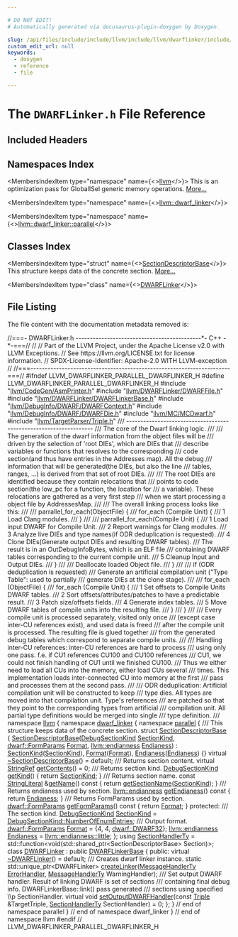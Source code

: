```yaml
---

# DO NOT EDIT!
# Automatically generated via docusaurus-plugin-doxygen by Doxygen.

slug: /api/files/include/include/llvm/include/llvm/dwarflinker/include/llvm/dwarflinker/parallel/dwarflinker-h
custom_edit_url: null
keywords:
  - doxygen
  - reference
  - file

---
```





# The `DWARFLinker.h` File Reference

<DoxygenPage pluginConfig={pluginConfig}>



## Included Headers

<IncludesList>
<IncludesListItem
  filePath="llvm/CodeGen/AsmPrinter.h"
  permalink="/docs/api/files/include/include/llvm/include/llvm/codegen/asmprinter-h"
  isLocal="true" />
<IncludesListItem
  filePath="llvm/DWARFLinker/DWARFFile.h"
  permalink="/docs/api/files/include/include/llvm/include/llvm/dwarflinker/dwarffile-h"
  isLocal="true" />
<IncludesListItem
  filePath="llvm/DWARFLinker/DWARFLinkerBase.h"
  permalink="/docs/api/files/include/include/llvm/include/llvm/dwarflinker/dwarflinkerbase-h"
  isLocal="true" />
<IncludesListItem
  filePath="llvm/DebugInfo/DWARF/DWARFContext.h"
  permalink="/docs/api/files/include/include/llvm/include/llvm/debuginfo/include/llvm/debuginfo/dwarf/dwarfcontext-h"
  isLocal="true" />
<IncludesListItem
  filePath="llvm/DebugInfo/DWARF/DWARFDie.h"
  permalink="/docs/api/files/include/include/llvm/include/llvm/debuginfo/include/llvm/debuginfo/dwarf/dwarfdie-h"
  isLocal="true" />
<IncludesListItem
  filePath="llvm/MC/MCDwarf.h"
  permalink="/docs/api/files/include/include/llvm/include/llvm/mc/mcdwarf-h"
  isLocal="true" />
<IncludesListItem
  filePath="llvm/TargetParser/Triple.h"
  permalink="/docs/api/files/include/include/llvm/include/llvm/targetparser/triple-h"
  isLocal="true" />
</IncludesList>

## Namespaces Index

<MembersIndex>

<MembersIndexItem
  type="namespace"
  name={<><a href="/docs/api/namespaces/llvm">llvm</a></>}>
This is an optimization pass for GlobalISel generic memory operations. <a href="/docs/api/namespaces/llvm/#details">More...</a>
</MembersIndexItem>

<MembersIndexItem
  type="namespace"
  name={<><a href="/docs/api/namespaces/llvm/dwarf-linker">llvm::dwarf_linker</a></>}>
</MembersIndexItem>

<MembersIndexItem
  type="namespace"
  name={<><a href="/docs/api/namespaces/llvm/dwarf-linker/parallel">llvm::dwarf_linker::parallel</a></>}>
</MembersIndexItem>

</MembersIndex>

## Classes Index

<MembersIndex>

<MembersIndexItem
  type="struct"
  name={<><a href="/docs/api/structs/llvm/dwarf-linker/parallel/sectiondescriptorbase">SectionDescriptorBase</a></>}>
This structure keeps data of the concrete section. <a href="/docs/api/structs/llvm/dwarf-linker/parallel/sectiondescriptorbase/#details">More...</a>
</MembersIndexItem>

<MembersIndexItem
  type="class"
  name={<><a href="/docs/api/classes/llvm/dwarf-linker/parallel/dwarflinker">DWARFLinker</a></>}>
</MembersIndexItem>

</MembersIndex>


## File Listing

The file content with the documentation metadata removed is:

<ProgramListing>

<Link id="l00001" /><CodeLine lineNumber="1"><span class="doxyHighlightComment">//===- DWARFLinker.h --------------------------------------------&#42;- C++ -&#42;-===//</span></CodeLine>
<Link id="l00002" /><CodeLine lineNumber="2"><span class="doxyHighlightComment">//</span></CodeLine>
<Link id="l00003" /><CodeLine lineNumber="3"><span class="doxyHighlightComment">// Part of the LLVM Project, under the Apache License v2.0 with LLVM Exceptions.</span></CodeLine>
<Link id="l00004" /><CodeLine lineNumber="4"><span class="doxyHighlightComment">// See https://llvm.org/LICENSE.txt for license information.</span></CodeLine>
<Link id="l00005" /><CodeLine lineNumber="5"><span class="doxyHighlightComment">// SPDX-License-Identifier: Apache-2.0 WITH LLVM-exception</span></CodeLine>
<Link id="l00006" /><CodeLine lineNumber="6"><span class="doxyHighlightComment">//</span></CodeLine>
<Link id="l00007" /><CodeLine lineNumber="7"><span class="doxyHighlightComment">//===----------------------------------------------------------------------===//</span></CodeLine>
<Link id="l00008" /><CodeLine lineNumber="8"></CodeLine>
<Link id="l00009" /><CodeLine lineNumber="9"><span class="doxyHighlightPreprocessor">#ifndef LLVM&#95;DWARFLINKER&#95;PARALLEL&#95;DWARFLINKER&#95;H</span></CodeLine>
<Link id="l00010" /><CodeLine lineNumber="10"><span class="doxyHighlightPreprocessor">#define LLVM&#95;DWARFLINKER&#95;PARALLEL&#95;DWARFLINKER&#95;H</span></CodeLine>
<Link id="l00011" /><CodeLine lineNumber="11"></CodeLine>
<Link id="l00012" /><CodeLine lineNumber="12"><span class="doxyHighlightPreprocessor">#include &quot;<a href="/docs/api/files/include/include/llvm/include/llvm/codegen/asmprinter-h">llvm/CodeGen/AsmPrinter.h</a>&quot;</span></CodeLine>
<Link id="l00013" /><CodeLine lineNumber="13"><span class="doxyHighlightPreprocessor">#include &quot;<a href="/docs/api/files/include/include/llvm/include/llvm/dwarflinker/dwarffile-h">llvm/DWARFLinker/DWARFFile.h</a>&quot;</span></CodeLine>
<Link id="l00014" /><CodeLine lineNumber="14"><span class="doxyHighlightPreprocessor">#include &quot;<a href="/docs/api/files/include/include/llvm/include/llvm/dwarflinker/dwarflinkerbase-h">llvm/DWARFLinker/DWARFLinkerBase.h</a>&quot;</span></CodeLine>
<Link id="l00015" /><CodeLine lineNumber="15"><span class="doxyHighlightPreprocessor">#include &quot;<a href="/docs/api/files/include/include/llvm/include/llvm/debuginfo/include/llvm/debuginfo/dwarf/dwarfcontext-h">llvm/DebugInfo/DWARF/DWARFContext.h</a>&quot;</span></CodeLine>
<Link id="l00016" /><CodeLine lineNumber="16"><span class="doxyHighlightPreprocessor">#include &quot;<a href="/docs/api/files/include/include/llvm/include/llvm/debuginfo/include/llvm/debuginfo/dwarf/dwarfdie-h">llvm/DebugInfo/DWARF/DWARFDie.h</a>&quot;</span></CodeLine>
<Link id="l00017" /><CodeLine lineNumber="17"><span class="doxyHighlightPreprocessor">#include &quot;<a href="/docs/api/files/include/include/llvm/include/llvm/mc/mcdwarf-h">llvm/MC/MCDwarf.h</a>&quot;</span></CodeLine>
<Link id="l00018" /><CodeLine lineNumber="18"><span class="doxyHighlightPreprocessor">#include &quot;<a href="/docs/api/files/include/include/llvm/include/llvm/targetparser/triple-h">llvm/TargetParser/Triple.h</a>&quot;</span></CodeLine>
<Link id="l00019" /><CodeLine lineNumber="19"></CodeLine>
<Link id="l00020" /><CodeLine lineNumber="20"><span class="doxyHighlightComment">/// ------------------------------------------------------------------</span></CodeLine>
<Link id="l00021" /><CodeLine lineNumber="21"><span class="doxyHighlightComment">/// The core of the Dwarf linking logic.</span></CodeLine>
<Link id="l00022" /><CodeLine lineNumber="22"><span class="doxyHighlightComment">///</span></CodeLine>
<Link id="l00023" /><CodeLine lineNumber="23"><span class="doxyHighlightComment">/// The generation of the dwarf information from the object files will be</span></CodeLine>
<Link id="l00024" /><CodeLine lineNumber="24"><span class="doxyHighlightComment">/// driven by the selection of &#39;root DIEs&#39;, which are DIEs that</span></CodeLine>
<Link id="l00025" /><CodeLine lineNumber="25"><span class="doxyHighlightComment">/// describe variables or functions that resolves to the corresponding</span></CodeLine>
<Link id="l00026" /><CodeLine lineNumber="26"><span class="doxyHighlightComment">/// code section(and thus have entries in the Addresses map). All the debug</span></CodeLine>
<Link id="l00027" /><CodeLine lineNumber="27"><span class="doxyHighlightComment">/// information that will be generated(the DIEs, but also the line</span></CodeLine>
<Link id="l00028" /><CodeLine lineNumber="28"><span class="doxyHighlightComment">/// tables, ranges, ...) is derived from that set of root DIEs.</span></CodeLine>
<Link id="l00029" /><CodeLine lineNumber="29"><span class="doxyHighlightComment">///</span></CodeLine>
<Link id="l00030" /><CodeLine lineNumber="30"><span class="doxyHighlightComment">/// The root DIEs are identified because they contain relocations that</span></CodeLine>
<Link id="l00031" /><CodeLine lineNumber="31"><span class="doxyHighlightComment">/// points to code section(the low&#95;pc for a function, the location for</span></CodeLine>
<Link id="l00032" /><CodeLine lineNumber="32"><span class="doxyHighlightComment">/// a variable). These relocations are gathered as a very first step</span></CodeLine>
<Link id="l00033" /><CodeLine lineNumber="33"><span class="doxyHighlightComment">/// when we start processing a object file by AddressesMap.</span></CodeLine>
<Link id="l00034" /><CodeLine lineNumber="34"><span class="doxyHighlightComment">///</span></CodeLine>
<Link id="l00035" /><CodeLine lineNumber="35"><span class="doxyHighlightComment">/// The overall linking process looks like this:</span></CodeLine>
<Link id="l00036" /><CodeLine lineNumber="36"><span class="doxyHighlightComment">///</span></CodeLine>
<Link id="l00037" /><CodeLine lineNumber="37"><span class="doxyHighlightComment">/// parrallel&#95;for&#95;each(ObjectFile) &#123;</span></CodeLine>
<Link id="l00038" /><CodeLine lineNumber="38"><span class="doxyHighlightComment">///   for&#95;each (Compile Unit) &#123;</span></CodeLine>
<Link id="l00039" /><CodeLine lineNumber="39"><span class="doxyHighlightComment">///     1 Load Clang modules.</span></CodeLine>
<Link id="l00040" /><CodeLine lineNumber="40"><span class="doxyHighlightComment">///   &#125;</span></CodeLine>
<Link id="l00041" /><CodeLine lineNumber="41"><span class="doxyHighlightComment">///</span></CodeLine>
<Link id="l00042" /><CodeLine lineNumber="42"><span class="doxyHighlightComment">///   parrallel&#95;for&#95;each(Compile Unit) &#123;</span></CodeLine>
<Link id="l00043" /><CodeLine lineNumber="43"><span class="doxyHighlightComment">///     1 Load input DWARF for Compile Unit.</span></CodeLine>
<Link id="l00044" /><CodeLine lineNumber="44"><span class="doxyHighlightComment">///     2 Report warnings for Clang modules.</span></CodeLine>
<Link id="l00045" /><CodeLine lineNumber="45"><span class="doxyHighlightComment">///     3 Analyze live DIEs and type names(if ODR deduplication is requested).</span></CodeLine>
<Link id="l00046" /><CodeLine lineNumber="46"><span class="doxyHighlightComment">///     4 Clone DIEs(Generate output DIEs and resulting DWARF tables).</span></CodeLine>
<Link id="l00047" /><CodeLine lineNumber="47"><span class="doxyHighlightComment">///        The result is in an OutDebugInfoBytes, which is an ELF file</span></CodeLine>
<Link id="l00048" /><CodeLine lineNumber="48"><span class="doxyHighlightComment">///        containing DWARF tables corresponding to the current compile unit.</span></CodeLine>
<Link id="l00049" /><CodeLine lineNumber="49"><span class="doxyHighlightComment">///     5 Cleanup Input and Output DIEs.</span></CodeLine>
<Link id="l00050" /><CodeLine lineNumber="50"><span class="doxyHighlightComment">///   &#125;</span></CodeLine>
<Link id="l00051" /><CodeLine lineNumber="51"><span class="doxyHighlightComment">///</span></CodeLine>
<Link id="l00052" /><CodeLine lineNumber="52"><span class="doxyHighlightComment">///   Deallocate loaded Object file.</span></CodeLine>
<Link id="l00053" /><CodeLine lineNumber="53"><span class="doxyHighlightComment">/// &#125;</span></CodeLine>
<Link id="l00054" /><CodeLine lineNumber="54"><span class="doxyHighlightComment">///</span></CodeLine>
<Link id="l00055" /><CodeLine lineNumber="55"><span class="doxyHighlightComment">/// if (ODR deduplication is requested)</span></CodeLine>
<Link id="l00056" /><CodeLine lineNumber="56"><span class="doxyHighlightComment">///   Generate an artificial compilation unit (&quot;Type Table&quot;: used to partially</span></CodeLine>
<Link id="l00057" /><CodeLine lineNumber="57"><span class="doxyHighlightComment">///   generate DIEs at the clone stage).</span></CodeLine>
<Link id="l00058" /><CodeLine lineNumber="58"><span class="doxyHighlightComment">///</span></CodeLine>
<Link id="l00059" /><CodeLine lineNumber="59"><span class="doxyHighlightComment">/// for&#95;each (ObjectFile) &#123;</span></CodeLine>
<Link id="l00060" /><CodeLine lineNumber="60"><span class="doxyHighlightComment">///   for&#95;each (Compile Unit) &#123;</span></CodeLine>
<Link id="l00061" /><CodeLine lineNumber="61"><span class="doxyHighlightComment">///     1 Set offsets to Compile Units DWARF tables.</span></CodeLine>
<Link id="l00062" /><CodeLine lineNumber="62"><span class="doxyHighlightComment">///     2 Sort offsets/attributes/patches to have a predictable result.</span></CodeLine>
<Link id="l00063" /><CodeLine lineNumber="63"><span class="doxyHighlightComment">///     3 Patch size/offsets fields.</span></CodeLine>
<Link id="l00064" /><CodeLine lineNumber="64"><span class="doxyHighlightComment">///     4 Generate index tables.</span></CodeLine>
<Link id="l00065" /><CodeLine lineNumber="65"><span class="doxyHighlightComment">///     5 Move DWARF tables of compile units into the resulting file.</span></CodeLine>
<Link id="l00066" /><CodeLine lineNumber="66"><span class="doxyHighlightComment">///   &#125;</span></CodeLine>
<Link id="l00067" /><CodeLine lineNumber="67"><span class="doxyHighlightComment">/// &#125;</span></CodeLine>
<Link id="l00068" /><CodeLine lineNumber="68"><span class="doxyHighlightComment">///</span></CodeLine>
<Link id="l00069" /><CodeLine lineNumber="69"><span class="doxyHighlightComment">/// Every compile unit is processed separately, visited only once</span></CodeLine>
<Link id="l00070" /><CodeLine lineNumber="70"><span class="doxyHighlightComment">/// (except case inter-CU references exist), and used data is freed</span></CodeLine>
<Link id="l00071" /><CodeLine lineNumber="71"><span class="doxyHighlightComment">/// after the compile unit is processed. The resulting file is glued together</span></CodeLine>
<Link id="l00072" /><CodeLine lineNumber="72"><span class="doxyHighlightComment">/// from the generated debug tables which correspond to separate compile units.</span></CodeLine>
<Link id="l00073" /><CodeLine lineNumber="73"><span class="doxyHighlightComment">///</span></CodeLine>
<Link id="l00074" /><CodeLine lineNumber="74"><span class="doxyHighlightComment">/// Handling inter-CU references: inter-CU references are hard to process</span></CodeLine>
<Link id="l00075" /><CodeLine lineNumber="75"><span class="doxyHighlightComment">/// using only one pass. f.e. if CU1 references CU100 and CU100 references</span></CodeLine>
<Link id="l00076" /><CodeLine lineNumber="76"><span class="doxyHighlightComment">/// CU1, we could not finish handling of CU1 until we finished CU100.</span></CodeLine>
<Link id="l00077" /><CodeLine lineNumber="77"><span class="doxyHighlightComment">/// Thus we either need to load all CUs into the memory, either load CUs several</span></CodeLine>
<Link id="l00078" /><CodeLine lineNumber="78"><span class="doxyHighlightComment">/// times. This implementation loads inter-connected CU into memory at the first</span></CodeLine>
<Link id="l00079" /><CodeLine lineNumber="79"><span class="doxyHighlightComment">/// pass and processes them at the second pass.</span></CodeLine>
<Link id="l00080" /><CodeLine lineNumber="80"><span class="doxyHighlightComment">///</span></CodeLine>
<Link id="l00081" /><CodeLine lineNumber="81"><span class="doxyHighlightComment">/// ODR deduplication: Artificial compilation unit will be constructed to keep</span></CodeLine>
<Link id="l00082" /><CodeLine lineNumber="82"><span class="doxyHighlightComment">/// type dies. All types are moved into that compilation unit. Type&#39;s references</span></CodeLine>
<Link id="l00083" /><CodeLine lineNumber="83"><span class="doxyHighlightComment">/// are patched so that they point to the corresponding types from artificial</span></CodeLine>
<Link id="l00084" /><CodeLine lineNumber="84"><span class="doxyHighlightComment">/// compilation unit. All partial type definitions would be merged into single</span></CodeLine>
<Link id="l00085" /><CodeLine lineNumber="85"><span class="doxyHighlightComment">/// type definition.</span></CodeLine>
<Link id="l00086" /><CodeLine lineNumber="86"><span class="doxyHighlightComment">///</span></CodeLine>
<Link id="l00087" /><CodeLine lineNumber="87"></CodeLine>
<Link id="l00088" /><CodeLine lineNumber="88"><span class="doxyHighlightKeyword">namespace </span><span class="doxyHighlight"><a href="/docs/api/namespaces/llvm">llvm</a> &#123;</span></CodeLine>
<Link id="l00089" /><CodeLine lineNumber="89"><span class="doxyHighlightKeyword">namespace </span><span class="doxyHighlight"><a href="/docs/api/namespaces/llvm/dwarf-linker">dwarf&#95;linker</a> &#123;</span></CodeLine>
<Link id="l00090" /><CodeLine lineNumber="90"><span class="doxyHighlightKeyword">namespace </span><span class="doxyHighlight"><a href="/docs/api/namespaces/llvm/dwarf-linker/parallel">parallel</a> &#123;</span></CodeLine>
<Link id="l00091" /><CodeLine lineNumber="91"></CodeLine>
<Link id="l00092" /><CodeLine lineNumber="92"><span class="doxyHighlightComment">/// This structure keeps data of the concrete section.</span></CodeLine>
<Link id="l00093" /><CodeLine lineNumber="93" lineLink="/docs/api/structs/llvm/dwarf-linker/parallel/sectiondescriptorbase"><span class="doxyHighlightKeyword">struct </span><span class="doxyHighlight"><a href="/docs/api/structs/llvm/dwarf-linker/parallel/sectiondescriptorbase/#a5e12c3eb9ada6e834adf3bbabff0ff67">SectionDescriptorBase</a> &#123;</span></CodeLine>
<Link id="l00094" /><CodeLine lineNumber="94" lineLink="/docs/api/structs/llvm/dwarf-linker/parallel/sectiondescriptorbase/#a5e12c3eb9ada6e834adf3bbabff0ff67"><span class="doxyHighlight">  <a href="/docs/api/structs/llvm/dwarf-linker/parallel/sectiondescriptorbase/#a5e12c3eb9ada6e834adf3bbabff0ff67">SectionDescriptorBase</a>(<a href="/docs/api/namespaces/llvm/dwarf-linker/#a463a58e257d5f6fb2c39eb9a2474fc24">DebugSectionKind</a> <a href="/docs/api/structs/llvm/dwarf-linker/parallel/sectiondescriptorbase/#a19378e3183278a6ec1d6fe2f3ac9841c">SectionKind</a>, <a href="/docs/api/structs/llvm/dwarf/formparams">dwarf::FormParams</a> <a href="/docs/api/structs/llvm/dwarf-linker/parallel/sectiondescriptorbase/#a657f147ee0c2ca97c60d8e929acbda5f">Format</a>,</span></CodeLine>
<Link id="l00095" /><CodeLine lineNumber="95"><span class="doxyHighlight">                        <a href="/docs/api/namespaces/llvm/#ae1e26e57357947b25e392fd18ab000db">llvm::endianness</a> <a href="/docs/api/structs/llvm/dwarf-linker/parallel/sectiondescriptorbase/#a4c4a80dc8fb3cb9ff7e985798d599313">Endianess</a>)</span></CodeLine>
<Link id="l00096" /><CodeLine lineNumber="96"><span class="doxyHighlight">      : <a href="/docs/api/structs/llvm/dwarf-linker/parallel/sectiondescriptorbase/#a19378e3183278a6ec1d6fe2f3ac9841c">SectionKind</a>(<a href="/docs/api/structs/llvm/dwarf-linker/parallel/sectiondescriptorbase/#a19378e3183278a6ec1d6fe2f3ac9841c">SectionKind</a>), <a href="/docs/api/structs/llvm/dwarf-linker/parallel/sectiondescriptorbase/#a657f147ee0c2ca97c60d8e929acbda5f">Format</a>(<a href="/docs/api/structs/llvm/dwarf-linker/parallel/sectiondescriptorbase/#a657f147ee0c2ca97c60d8e929acbda5f">Format</a>), <a href="/docs/api/structs/llvm/dwarf-linker/parallel/sectiondescriptorbase/#a4c4a80dc8fb3cb9ff7e985798d599313">Endianess</a>(<a href="/docs/api/structs/llvm/dwarf-linker/parallel/sectiondescriptorbase/#a4c4a80dc8fb3cb9ff7e985798d599313">Endianess</a>) &#123;&#125;</span></CodeLine>
<Link id="l00097" /><CodeLine lineNumber="97" lineLink="/docs/api/structs/llvm/dwarf-linker/parallel/sectiondescriptorbase/#aeb3b369566ca86432a70c308165a4c26"><span class="doxyHighlight">  </span><span class="doxyHighlightKeyword">virtual</span><span class="doxyHighlight"> <a href="/docs/api/structs/llvm/dwarf-linker/parallel/sectiondescriptorbase/#aeb3b369566ca86432a70c308165a4c26">~SectionDescriptorBase</a>() = </span><span class="doxyHighlightKeywordFlow">default</span><span class="doxyHighlight">;</span></CodeLine>
<Link id="l00098" /><CodeLine lineNumber="98"><span class="doxyHighlightComment">  /// Returns section content.</span></CodeLine>
<Link id="l00099" /><CodeLine lineNumber="99" lineLink="/docs/api/structs/llvm/dwarf-linker/parallel/sectiondescriptorbase/#aae4ec8e4e3cbeb0af1a4a17ebc1fa6c8"><span class="doxyHighlight">  </span><span class="doxyHighlightKeyword">virtual</span><span class="doxyHighlight"> <a href="/docs/api/classes/llvm/stringref">StringRef</a> <a href="/docs/api/structs/llvm/dwarf-linker/parallel/sectiondescriptorbase/#aae4ec8e4e3cbeb0af1a4a17ebc1fa6c8">getContents</a>() = 0;</span></CodeLine>
<Link id="l00100" /><CodeLine lineNumber="100"><span class="doxyHighlightComment">  /// Returns section kind.</span></CodeLine>
<Link id="l00101" /><CodeLine lineNumber="101" lineLink="/docs/api/structs/llvm/dwarf-linker/parallel/sectiondescriptorbase/#a4e9ef263769d81dbc04466897759aec6"><span class="doxyHighlight">  <a href="/docs/api/namespaces/llvm/dwarf-linker/#a463a58e257d5f6fb2c39eb9a2474fc24">DebugSectionKind</a> <a href="/docs/api/structs/llvm/dwarf-linker/parallel/sectiondescriptorbase/#a4e9ef263769d81dbc04466897759aec6">getKind</a>() &#123; </span><span class="doxyHighlightKeywordFlow">return</span><span class="doxyHighlight"> <a href="/docs/api/structs/llvm/dwarf-linker/parallel/sectiondescriptorbase/#a19378e3183278a6ec1d6fe2f3ac9841c">SectionKind</a>; &#125;</span></CodeLine>
<Link id="l00102" /><CodeLine lineNumber="102"><span class="doxyHighlightComment">  /// Returns section name.</span></CodeLine>
<Link id="l00103" /><CodeLine lineNumber="103" lineLink="/docs/api/structs/llvm/dwarf-linker/parallel/sectiondescriptorbase/#acae1250eb874c6b97e4e6e9ee3c9177e"><span class="doxyHighlight">  </span><span class="doxyHighlightKeyword">const</span><span class="doxyHighlight"> <a href="/docs/api/classes/llvm/stringliteral">StringLiteral</a> &amp;<a href="/docs/api/structs/llvm/dwarf-linker/parallel/sectiondescriptorbase/#acae1250eb874c6b97e4e6e9ee3c9177e">getName</a>()</span><span class="doxyHighlightKeyword"> const </span><span class="doxyHighlight">&#123; </span><span class="doxyHighlightKeywordFlow">return</span><span class="doxyHighlight"> <a href="/docs/api/namespaces/llvm/dwarf-linker/#a2da32c7f0735e4bcb64c34222a79a6c1">getSectionName</a>(<a href="/docs/api/structs/llvm/dwarf-linker/parallel/sectiondescriptorbase/#a19378e3183278a6ec1d6fe2f3ac9841c">SectionKind</a>); &#125;</span></CodeLine>
<Link id="l00104" /><CodeLine lineNumber="104"><span class="doxyHighlightComment">  /// Returns endianess used by section.</span></CodeLine>
<Link id="l00105" /><CodeLine lineNumber="105" lineLink="/docs/api/structs/llvm/dwarf-linker/parallel/sectiondescriptorbase/#a035c1a7f3f019a96f7e047a55098f641"><span class="doxyHighlight">  <a href="/docs/api/namespaces/llvm/#ae1e26e57357947b25e392fd18ab000db">llvm::endianness</a> <a href="/docs/api/structs/llvm/dwarf-linker/parallel/sectiondescriptorbase/#a035c1a7f3f019a96f7e047a55098f641">getEndianess</a>()</span><span class="doxyHighlightKeyword"> const </span><span class="doxyHighlight">&#123; </span><span class="doxyHighlightKeywordFlow">return</span><span class="doxyHighlight"> <a href="/docs/api/structs/llvm/dwarf-linker/parallel/sectiondescriptorbase/#a4c4a80dc8fb3cb9ff7e985798d599313">Endianess</a>; &#125;</span></CodeLine>
<Link id="l00106" /><CodeLine lineNumber="106"><span class="doxyHighlightComment">  /// Returns FormParams used by section.</span></CodeLine>
<Link id="l00107" /><CodeLine lineNumber="107" lineLink="/docs/api/structs/llvm/dwarf-linker/parallel/sectiondescriptorbase/#a2c022a96c1e5b992978a5b39a946fd56"><span class="doxyHighlight">  <a href="/docs/api/structs/llvm/dwarf/formparams">dwarf::FormParams</a> <a href="/docs/api/structs/llvm/dwarf-linker/parallel/sectiondescriptorbase/#a2c022a96c1e5b992978a5b39a946fd56">getFormParams</a>()</span><span class="doxyHighlightKeyword"> const </span><span class="doxyHighlight">&#123; </span><span class="doxyHighlightKeywordFlow">return</span><span class="doxyHighlight"> <a href="/docs/api/structs/llvm/dwarf-linker/parallel/sectiondescriptorbase/#a657f147ee0c2ca97c60d8e929acbda5f">Format</a>; &#125;</span></CodeLine>
<Link id="l00108" /><CodeLine lineNumber="108"></CodeLine>
<Link id="l00109" /><CodeLine lineNumber="109"><span class="doxyHighlightKeyword">protected</span><span class="doxyHighlight">:</span></CodeLine>
<Link id="l00110" /><CodeLine lineNumber="110"><span class="doxyHighlightComment">  /// The section kind.</span></CodeLine>
<Link id="l00111" /><CodeLine lineNumber="111" lineLink="/docs/api/structs/llvm/dwarf-linker/parallel/sectiondescriptorbase/#a19378e3183278a6ec1d6fe2f3ac9841c"><span class="doxyHighlight">  <a href="/docs/api/namespaces/llvm/dwarf-linker/#a463a58e257d5f6fb2c39eb9a2474fc24">DebugSectionKind</a> <a href="/docs/api/structs/llvm/dwarf-linker/parallel/sectiondescriptorbase/#a19378e3183278a6ec1d6fe2f3ac9841c">SectionKind</a> = <a href="/docs/api/namespaces/llvm/dwarf-linker/#a463a58e257d5f6fb2c39eb9a2474fc24ae00bffb62ecb4c9192a8df7f113894c5">DebugSectionKind::NumberOfEnumEntries</a>;</span></CodeLine>
<Link id="l00112" /><CodeLine lineNumber="112"><span class="doxyHighlightComment">  /// Output format.</span></CodeLine>
<Link id="l00113" /><CodeLine lineNumber="113" lineLink="/docs/api/structs/llvm/dwarf-linker/parallel/sectiondescriptorbase/#a657f147ee0c2ca97c60d8e929acbda5f"><span class="doxyHighlight">  <a href="/docs/api/structs/llvm/dwarf/formparams">dwarf::FormParams</a> <a href="/docs/api/structs/llvm/dwarf-linker/parallel/sectiondescriptorbase/#a657f147ee0c2ca97c60d8e929acbda5f">Format</a> = &#123;4, 4, <a href="/docs/api/namespaces/llvm/dwarf/#a79a43a947d26afb3f2a388f2f7a3a8c8a63265bb5719678b401b0abd0ed5ddd76">dwarf::DWARF32</a>&#125;;</span></CodeLine>
<Link id="l00114" /><CodeLine lineNumber="114" lineLink="/docs/api/structs/llvm/dwarf-linker/parallel/sectiondescriptorbase/#a4c4a80dc8fb3cb9ff7e985798d599313"><span class="doxyHighlight">  <a href="/docs/api/namespaces/llvm/#ae1e26e57357947b25e392fd18ab000db">llvm::endianness</a> <a href="/docs/api/structs/llvm/dwarf-linker/parallel/sectiondescriptorbase/#a4c4a80dc8fb3cb9ff7e985798d599313">Endianess</a> = <a href="/docs/api/namespaces/llvm/#ae1e26e57357947b25e392fd18ab000dbaaae6635e044ac56046b2893a529b5114">llvm::endianness::little</a>;</span></CodeLine>
<Link id="l00115" /><CodeLine lineNumber="115"><span class="doxyHighlight">&#125;;</span></CodeLine>
<Link id="l00116" /><CodeLine lineNumber="116"></CodeLine>
<Link id="l00117" /><CodeLine lineNumber="117" lineLink="/docs/api/namespaces/llvm/dwarf-linker/parallel/#a6f049fdf3c9f69b0817f13b00ce1140a"><span class="doxyHighlightKeyword">using </span><span class="doxyHighlight"><a href="/docs/api/namespaces/llvm/dwarf-linker/parallel/#a6f049fdf3c9f69b0817f13b00ce1140a">SectionHandlerTy</a> =</span></CodeLine>
<Link id="l00118" /><CodeLine lineNumber="118"><span class="doxyHighlight">    std::function&lt;void(std::shared&#95;ptr&lt;SectionDescriptorBase&gt; Section)&gt;;</span></CodeLine>
<Link id="l00119" /><CodeLine lineNumber="119"></CodeLine>
<Link id="l00120" /><CodeLine lineNumber="120" lineLink="/docs/api/classes/llvm/dwarf-linker/parallel/dwarflinker"><span class="doxyHighlightKeyword">class </span><span class="doxyHighlight"><a href="/docs/api/classes/llvm/dwarf-linker/parallel/dwarflinker">DWARFLinker</a> : </span><span class="doxyHighlightKeyword">public</span><span class="doxyHighlight"> <a href="/docs/api/classes/llvm/dwarf-linker/dwarflinkerbase">DWARFLinkerBase</a> &#123;</span></CodeLine>
<Link id="l00121" /><CodeLine lineNumber="121"><span class="doxyHighlightKeyword">public</span><span class="doxyHighlight">:</span></CodeLine>
<Link id="l00122" /><CodeLine lineNumber="122" lineLink="/docs/api/classes/llvm/dwarf-linker/parallel/dwarflinker/#a4a7f0737ec70ef10abee719dd612fbe3"><span class="doxyHighlight">  </span><span class="doxyHighlightKeyword">virtual</span><span class="doxyHighlight"> <a href="/docs/api/classes/llvm/dwarf-linker/parallel/dwarflinker/#a4a7f0737ec70ef10abee719dd612fbe3">~DWARFLinker</a>() = </span><span class="doxyHighlightKeywordFlow">default</span><span class="doxyHighlight">;</span></CodeLine>
<Link id="l00123" /><CodeLine lineNumber="123"></CodeLine>
<Link id="l00124" /><CodeLine lineNumber="124"><span class="doxyHighlightComment">  /// Creates dwarf linker instance.</span></CodeLine>
<Link id="l00125" /><CodeLine lineNumber="125"><span class="doxyHighlight">  </span><span class="doxyHighlightKeyword">static</span><span class="doxyHighlight"> std::unique&#95;ptr&lt;DWARFLinker&gt;</span></CodeLine>
<Link id="l00126" /><CodeLine lineNumber="126"><span class="doxyHighlight">  <a href="/docs/api/classes/llvm/dwarf-linker/parallel/dwarflinker/#af85bcc9515e3fea62b968dcfffe6a402">createLinker</a>(<a href="/docs/api/classes/llvm/dwarf-linker/dwarflinkerbase/#a6171d1affe838c4595f5bc1306ca5749">MessageHandlerTy</a> <a href="/docs/api/files/lib/lib/support/errorhandling-cpp/#a170a641ca785d873866fb901dfcb7591">ErrorHandler</a>, <a href="/docs/api/classes/llvm/dwarf-linker/dwarflinkerbase/#a6171d1affe838c4595f5bc1306ca5749">MessageHandlerTy</a> WarningHandler);</span></CodeLine>
<Link id="l00127" /><CodeLine lineNumber="127"></CodeLine>
<Link id="l00128" /><CodeLine lineNumber="128"><span class="doxyHighlightComment">  /// Set output DWARF handler. Result of linking DWARF is set of sections</span></CodeLine>
<Link id="l00129" /><CodeLine lineNumber="129"><span class="doxyHighlightComment">  /// containing final debug info. DWARFLinkerBase::link() pass generated</span></CodeLine>
<Link id="l00130" /><CodeLine lineNumber="130"><span class="doxyHighlightComment">  /// sections using specified \\p SectionHandler.</span></CodeLine>
<Link id="l00131" /><CodeLine lineNumber="131" lineLink="/docs/api/classes/llvm/dwarf-linker/parallel/dwarflinker/#a496b5d31b33d7423bc5c28fd29d57a94"><span class="doxyHighlight">  </span><span class="doxyHighlightKeyword">virtual</span><span class="doxyHighlight"> </span><span class="doxyHighlightKeywordType">void</span><span class="doxyHighlight"> <a href="/docs/api/classes/llvm/dwarf-linker/parallel/dwarflinker/#a496b5d31b33d7423bc5c28fd29d57a94">setOutputDWARFHandler</a>(</span><span class="doxyHighlightKeyword">const</span><span class="doxyHighlight"> <a href="/docs/api/classes/llvm/triple">Triple</a> &amp;TargetTriple,</span></CodeLine>
<Link id="l00132" /><CodeLine lineNumber="132"><span class="doxyHighlight">                                     <a href="/docs/api/namespaces/llvm/dwarf-linker/parallel/#a6f049fdf3c9f69b0817f13b00ce1140a">SectionHandlerTy</a> SectionHandler) = 0;</span></CodeLine>
<Link id="l00133" /><CodeLine lineNumber="133"><span class="doxyHighlight">&#125;;</span></CodeLine>
<Link id="l00134" /><CodeLine lineNumber="134"></CodeLine>
<Link id="l00135" /><CodeLine lineNumber="135"><span class="doxyHighlight">&#125; </span><span class="doxyHighlightComment">// end of namespace parallel</span></CodeLine>
<Link id="l00136" /><CodeLine lineNumber="136"><span class="doxyHighlight">&#125; </span><span class="doxyHighlightComment">// end of namespace dwarf&#95;linker</span></CodeLine>
<Link id="l00137" /><CodeLine lineNumber="137"><span class="doxyHighlight">&#125; </span><span class="doxyHighlightComment">// end of namespace llvm</span></CodeLine>
<Link id="l00138" /><CodeLine lineNumber="138"></CodeLine>
<Link id="l00139" /><CodeLine lineNumber="139"><span class="doxyHighlightPreprocessor">#endif </span><span class="doxyHighlightComment">// LLVM&#95;DWARFLINKER&#95;PARALLEL&#95;DWARFLINKER&#95;H</span></CodeLine>

</ProgramListing>


</DoxygenPage>
